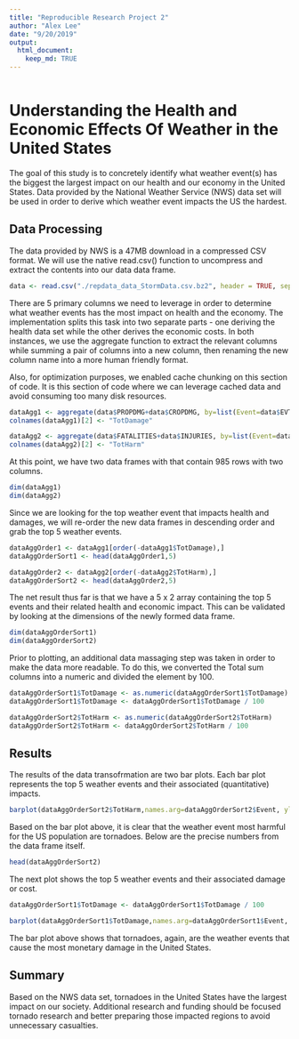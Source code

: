 ```yaml
---
title: "Reproducible Research Project 2"
author: "Alex Lee"
date: "9/20/2019"
output: 
  html_document:
    keep_md: TRUE
---
```



```r
```

# Understanding the Health and Economic Effects Of Weather in the United States

The goal of this study is to concretely identify what weather event(s) has the biggest the largest impact on our health and our economy in the United States. Data provided by the National Weather Service (NWS) data set will be used in order to derive which weather event impacts the US the hardest. 

## Data Processing

The data provided by NWS is a 47MB download in a compressed CSV format. We will use the native read.csv() function to uncompress and extract the contents into our data data frame.

```r
data <- read.csv("./repdata_data_StormData.csv.bz2", header = TRUE, sep=",")
```

There are 5 primary columns we need to leverage in order to determine what weather events has the most impact on health and the economy. The implementation splits this task into two separate parts - one deriving the health data set while the other derives the economic costs. In both instances, we use the aggregate function to extract the relevant columns while summing a pair of columns into a new column, then renaming the new column name into a more human friendly format. 

Also, for optimization purposes, we enabled cache chunking on this section of code. It is this section of code where we can leverage cached data and avoid consuming too many disk resources.

```r
dataAgg1 <- aggregate(data$PROPDMG+data$CROPDMG, by=list(Event=data$EVTYPE),FUN=sum)
colnames(dataAgg1)[2] <- "TotDamage"

dataAgg2 <- aggregate(data$FATALITIES+data$INJURIES, by=list(Event=data$EVTYPE),FUN=sum)
colnames(dataAgg2)[2] <- "TotHarm"
```

At this point, we have two data frames with that contain 985 rows with two columns. 

```r
dim(dataAgg1)
dim(dataAgg2)
```

Since we are looking for the top weather event that impacts health and damages, we will re-order the new data frames in descending order and grab the top 5 weather events. 

```r
dataAggOrder1 <- dataAgg1[order(-dataAgg1$TotDamage),]
dataAggOrderSort1 <- head(dataAggOrder1,5)

dataAggOrder2 <- dataAgg2[order(-dataAgg2$TotHarm),]
dataAggOrderSort2 <- head(dataAggOrder2,5)
```
The net result thus far is that we have a 5 x 2 array containing the top 5 events and their related health and economic impact. This can be validated by looking at the dimensions of the newly formed data frame. 

```r
dim(dataAggOrderSort1)
dim(dataAggOrderSort2)
```

Prior to plotting, an additional data massaging step was taken in order to make the data more readable. To do this, we converted the Total sum columns into a numeric and divided the element by 100. 

```r
dataAggOrderSort1$TotDamage <- as.numeric(dataAggOrderSort1$TotDamage)
dataAggOrderSort1$TotDamage <- dataAggOrderSort1$TotDamage / 100

dataAggOrderSort2$TotHarm <- as.numeric(dataAggOrderSort2$TotHarm)
dataAggOrderSort2$TotHarm <- dataAggOrderSort2$TotHarm / 100
```

## Results

The results of the data transofrmation are two bar plots. Each bar plot represents the top 5 weather events and their associated (quantitative) impacts. 

```r
barplot(dataAggOrderSort2$TotHarm,names.arg=dataAggOrderSort2$Event, ylab="Injury + Fatality (x 100)", las=2, col=rainbow(20), ylim=c(0,1000),main="Top 5 Weather Events by Harm")
```

Based on the bar plot above, it is clear that the weather event most harmful for the US population are tornadoes. Below are the precise numbers from the data frame itself. 

```r
head(dataAggOrderSort2)
```

The next plot shows the top 5 weather events and their associated damage or cost. 

```r
dataAggOrderSort1$TotDamage <- dataAggOrderSort1$TotDamage / 100

barplot(dataAggOrderSort1$TotDamage,names.arg=dataAggOrderSort1$Event, ylab="Property + Crop Cost (x100)", las=2,col=rainbow(20),ylim=c(0,400),main="Top 5 Weather Events by Damage")
```

The bar plot above shows that tornadoes, again, are the weather events that cause the most monetary damage in the United States. 

## Summary

Based on the NWS data set, tornadoes in the United States have the largest impact on our society. Additional research and funding should be focused tornado research and better preparing those impacted regions to avoid unnecessary casualties. 